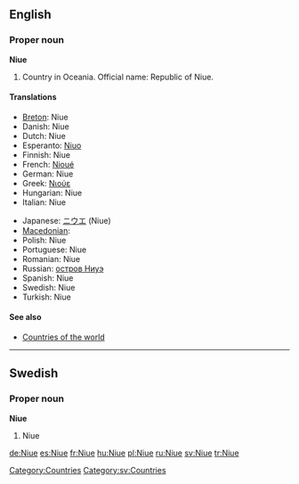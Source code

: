 ==English==

===Proper noun===
'''Niue'''

# Country in Oceania. Official name: Republic of Niue.

====Translations====
{{trans-top|Republic of Niue}}
* [[Breton]]: Niue
* Danish: Niue
* Dutch: Niue
* Esperanto: [[Niuo]]
* Finnish: Niue
* French: [[Nioué]]
* German: Niue
* Greek: [[Νιούε]]
* Hungarian: Niue
* Italian: Niue
{{trans-mid}}
* Japanese: [[ニウエ]] (Niue)
* [[Macedonian]]: {{t|mk|Ниуе|n|tr=Níue|sc=Cyrl}}
* Polish: Niue
* Portuguese: Niue
* Romanian: Niue
* Russian: [[остров Ниуэ]]
* Spanish: Niue
* Swedish: Niue
* Turkish: Niue
{{trans-bottom}}

====See also====
* [[Appendix:Countries of the world|Countries of the world]]

[[Category:Countries]]

----

==Swedish==

===Proper noun===
'''Niue'''

# Niue

[[Category:sv:Countries]]

[[de:Niue]]
[[es:Niue]]
[[fr:Niue]]
[[hu:Niue]]
[[pl:Niue]]
[[ru:Niue]]
[[sv:Niue]]
[[tr:Niue]]
